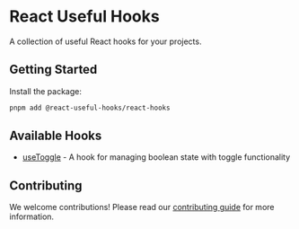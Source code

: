 # React Useful Hooks

A collection of useful React hooks for your projects.

## Getting Started

Install the package:

```bash
pnpm add @react-useful-hooks/react-hooks
```

## Available Hooks

- [useToggle](/hooks/use-toggle) - A hook for managing boolean state with toggle functionality

## Contributing

We welcome contributions! Please read our [contributing guide](https://github.com/your-username/react-useful-hooks/blob/main/CONTRIBUTING.md) for more information. 